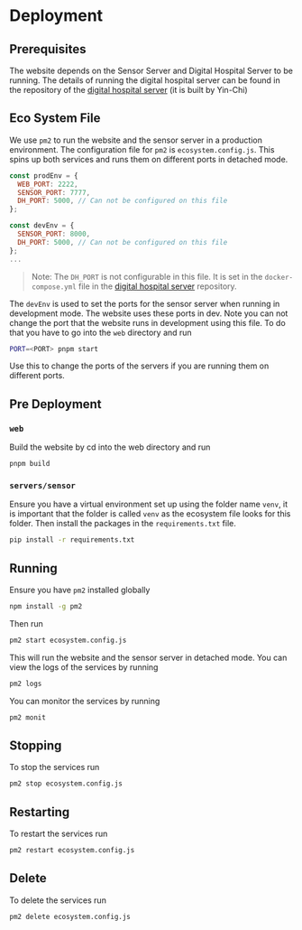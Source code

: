 # Deployment

## Prerequisites

The website depends on the Sensor Server and Digital Hospital Server to be running. The details of running the digital hospital server can be found in the repository of the [digital hospital server](https://gitlab.developers.cam.ac.uk/ycc39/histo-des-server) (it is built by Yin-Chi)

## Eco System File

We use `pm2` to run the website and the sensor server in a production environment. The configuration file for `pm2` is `ecosystem.config.js`. This spins up both services and runs them on different ports in detached mode.

```js
const prodEnv = {
  WEB_PORT: 2222,
  SENSOR_PORT: 7777,
  DH_PORT: 5000, // Can not be configured on this file
};

const devEnv = {
  SENSOR_PORT: 8000,
  DH_PORT: 5000, // Can not be configured on this file
};
...
```

> Note: The `DH_PORT` is not configurable in this file. It is set in the `docker-compose.yml` file in the [digital hospital server](https://gitlab.developers.cam.ac.uk/ycc39/histo-des-server) repository.

The `devEnv` is used to set the ports for the sensor server when running in development mode. The website uses these ports in dev. Note you can not change the port that the website runs in development using this file. To do that you have to go into the `web` directory and run

```bash
PORT=<PORT> pnpm start
```

Use this to change the ports of the servers if you are running them on different ports.

## Pre Deployment

### `web`

Build the website by cd into the web directory and run

```bash {filename="/web/"}
pnpm build
```

### `servers/sensor`

Ensure you have a virtual environment set up using the folder name `venv`, it is important that the folder is called `venv` as the ecosystem file looks for this folder. Then install the packages in the `requirements.txt` file.

```bash {filename="/servers/sensor/"}
pip install -r requirements.txt
```

## Running

Ensure you have `pm2` installed globally

```bash
npm install -g pm2
```

Then run

```bash
pm2 start ecosystem.config.js
```

This will run the website and the sensor server in detached mode. You can view the logs of the services by running

```bash
pm2 logs
```

You can monitor the services by running

```bash
pm2 monit
```

## Stopping

To stop the services run

```bash
pm2 stop ecosystem.config.js
```

## Restarting

To restart the services run

```bash
pm2 restart ecosystem.config.js
```

## Delete

To delete the services run

```bash
pm2 delete ecosystem.config.js
```
